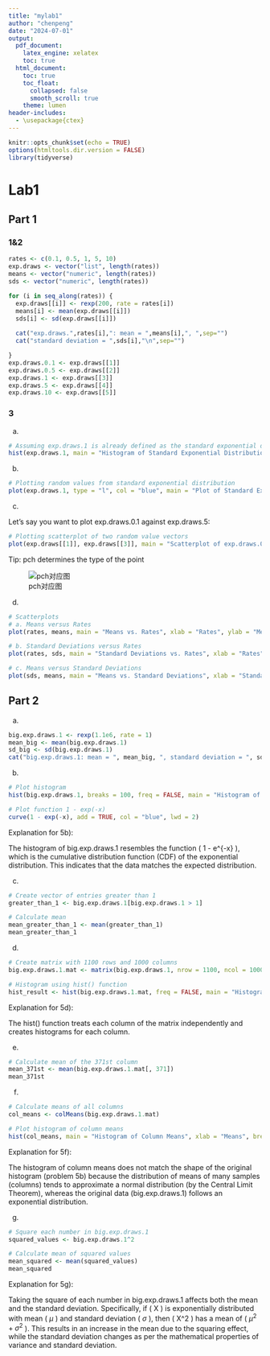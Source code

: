 ```yaml
---
title: "mylab1"
author: "chenpeng"
date: "2024-07-01"
output:
  pdf_document:
    latex_engine: xelatex
    toc: true
  html_document:
    toc: true
    toc_float:
      collapsed: false
      smooth_scroll: true
    theme: lumen
header-includes: 
  - \usepackage{ctex}
---
```


```r
knitr::opts_chunk$set(echo = TRUE)
options(htmltools.dir.version = FALSE)
library(tidyverse)
```

# Lab1
## Part 1
### 1&2
```r
rates <- c(0.1, 0.5, 1, 5, 10)
exp.draws <- vector("list", length(rates))
means <- vector("numeric", length(rates))
sds <- vector("numeric", length(rates))

for (i in seq_along(rates)) {
  exp.draws[[i]] <- rexp(200, rate = rates[i])
  means[i] <- mean(exp.draws[[i]])
  sds[i] <- sd(exp.draws[[i]])
  
  cat("exp.draws.",rates[i],": mean = ",means[i],", ",sep="")
  cat("standard deviation = ",sds[i],"\n",sep="")

}
exp.draws.0.1 <- exp.draws[[1]]
exp.draws.0.5 <- exp.draws[[2]]
exp.draws.1 <- exp.draws[[3]]
exp.draws.5 <- exp.draws[[4]]
exp.draws.10 <- exp.draws[[5]]
```
### 3
a.
```r
# Assuming exp.draws.1 is already defined as the standard exponential distribution
hist(exp.draws.1, main = "Histogram of Standard Exponential Distribution", xlab = "Values")
```

b.
```r
# Plotting random values from standard exponential distribution
plot(exp.draws.1, type = "l", col = "blue", main = "Plot of Standard Exponential Distribution", xlab = "Index", ylab = "Values")
```

c.

Let's say you want to plot exp.draws.0.1 against exp.draws.5:
```r
# Plotting scatterplot of two random value vectors
plot(exp.draws[[1]], exp.draws[[3]], main = "Scatterplot of exp.draws.0.1 vs. exp.draws.5", xlab = "exp.draws.0.1", ylab = "exp.draws.5", col = "red", pch = 16)

```

Tip: pch determines the type of the point

![pch对应图](../../figures/pch.png)

d.
```r
# Scatterplots
# a. Means versus Rates
plot(rates, means, main = "Means vs. Rates", xlab = "Rates", ylab = "Means", col = "blue", pch = 16)

# b. Standard Deviations versus Rates
plot(rates, sds, main = "Standard Deviations vs. Rates", xlab = "Rates", ylab = "Standard Deviations", col = "green", pch = 16)

# c. Means versus Standard Deviations
plot(sds, means, main = "Means vs. Standard Deviations", xlab = "Standard Deviations", ylab = "Means", col = "purple", pch = 16)
```

## Part 2
a.
```r
big.exp.draws.1 <- rexp(1.1e6, rate = 1)
mean_big <- mean(big.exp.draws.1)
sd_big <- sd(big.exp.draws.1)
cat("big.exp.draws.1: mean = ", mean_big, ", standard deviation = ", sd_big,"\n",sep="")
```

b.
```r
# Plot histogram
hist(big.exp.draws.1, breaks = 100, freq = FALSE, main = "Histogram of big.exp.draws.1", xlab = "Values")

# Plot function 1 - exp(-x)
curve(1 - exp(-x), add = TRUE, col = "blue", lwd = 2)

```

Explanation for 5b):

The histogram of big.exp.draws.1 resembles the function ( 1 - e^{-x} ), which is the cumulative distribution function (CDF) of the exponential distribution. This indicates that the data matches the expected distribution.

c.
```r
# Create vector of entries greater than 1
greater_than_1 <- big.exp.draws.1[big.exp.draws.1 > 1]

# Calculate mean
mean_greater_than_1 <- mean(greater_than_1)
mean_greater_than_1

```

d.
```r
# Create matrix with 1100 rows and 1000 columns
big.exp.draws.1.mat <- matrix(big.exp.draws.1, nrow = 1100, ncol = 1000)

# Histogram using hist() function
hist_result <- hist(big.exp.draws.1.mat, freq = FALSE, main = "Histogram using big.exp.draws.1.mat", xlab = "Values")

```

Explanation for 5d):

The hist() function treats each column of the matrix independently and creates histograms for each column.

e.
```r
# Calculate mean of the 371st column
mean_371st <- mean(big.exp.draws.1.mat[, 371])
mean_371st

```

f.
```r
# Calculate means of all columns
col_means <- colMeans(big.exp.draws.1.mat)

# Plot histogram of column means
hist(col_means, main = "Histogram of Column Means", xlab = "Means", breaks = 30)

```

Explanation for 5f):

The histogram of column means does not match the shape of the original histogram (problem 5b) because the distribution of means of many samples (columns) tends to approximate a normal distribution (by the Central Limit Theorem), whereas the original data (big.exp.draws.1) follows an exponential distribution.

g.
```r
# Square each number in big.exp.draws.1
squared_values <- big.exp.draws.1^2

# Calculate mean of squared values
mean_squared <- mean(squared_values)
mean_squared
```

Explanation for 5g):

Taking the square of each number in big.exp.draws.1 affects both the mean and the standard deviation. Specifically, if ( X ) is exponentially distributed with mean ( $\mu$ ) and standard deviation ( $\sigma$ ), then ( X^2 ) has a mean of ( $\mu ^2 + \sigma ^2$ ). This results in an increase in the mean due to the squaring effect, while the standard deviation changes as per the mathematical properties of variance and standard deviation.








